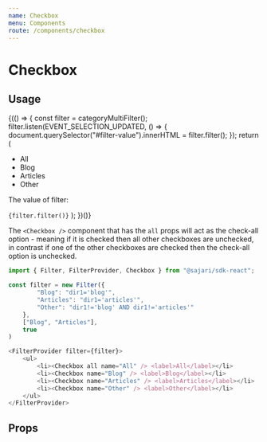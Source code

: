 ```yaml
---
name: Checkbox
menu: Components
route: /components/checkbox
---
```



# Checkbox

## Usage

<ExampleContainer>
  {(() => {
    const filter = categoryMultiFilter();
    filter.listen(EVENT_SELECTION_UPDATED, () => {
      document.querySelector("#filter-value").innerHTML = filter.filter();
    });
    return (
      <FilterProvider filter={filter}>
        <ul>
          <li>
            <Checkbox all name="All" /> <label>All</label>
          </li>
          <li>
            <Checkbox name="Blog" /> <label>Blog</label>
          </li>
          <li>
            <Checkbox name="Articles" /> <label>Articles</label>
          </li>
          <li>
            <Checkbox name="Other" /> <label>Other</label>
          </li>
        </ul>
        <p>The value of filter:</p>
        <code id="filter-value">{filter.filter()}</code>
      </FilterProvider>
    );
  })()}
</ExampleContainer>

The `<Checkbox />` component that has the `all` props will act as the check-all option - meaning if it is checked then all other checkboxes are unchecked, in contrast if one of the other checkboxes are checked then the check-all option is unchecked.

```javascript
import { Filter, FilterProvider, Checkbox } from "@sajari/sdk-react";

const filter = new Filter({
        "Blog": "dir1='blog'",
        "Articles": "dir1='articles'",
        "Other": "dir1!='blog' AND dir1!='articles'"
    },
    ["Blog", "Articles"],
    true
)

<FilterProvider filter={filter}>
    <ul>
        <li><Checkbox all name="All" /> <label>All</label></li>
        <li><Checkbox name="Blog" /> <label>Blog</label></li>
        <li><Checkbox name="Articles" /> <label>Articles</label></li>
        <li><Checkbox name="Other" /> <label>Other</label></li>
    </ul>
</FilterProvider>
```

## Props

<PropsTable of={Checkbox} />
